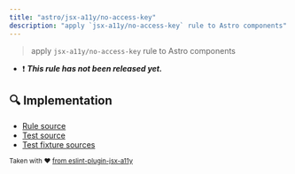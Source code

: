 ```yaml
---
title: "astro/jsx-a11y/no-access-key"
description: "apply `jsx-a11y/no-access-key` rule to Astro components"
---
```


> apply `jsx-a11y/no-access-key` rule to Astro components

- ❗ <badge text="This rule has not been released yet." vertical="middle" type="error"> **_This rule has not been released yet._** </badge>



## 🔍 Implementation

- [Rule source](https://github.com/ota-meshi/eslint-plugin-astro/blob/main/src/rules/jsx-a11y/no-access-key.ts)
- [Test source](https://github.com/ota-meshi/eslint-plugin-astro/blob/main/tests/src/rules/jsx-a11y/no-access-key.ts)
- [Test fixture sources](https://github.com/ota-meshi/eslint-plugin-astro/tree/main/tests/fixtures/rules/jsx-a11y/no-access-key)

<sup>Taken with ❤️ [from eslint-plugin-jsx-a11y](https://github.com/jsx-eslint/eslint-plugin-jsx-a11y/tree/HEAD/docs/rules/no-access-key.md)</sup>
